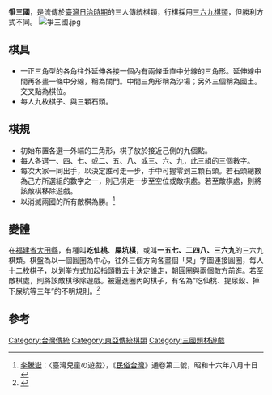 '''爭三國'''，是流傳於[[臺灣日治時期|臺灣日治時期]]的三人傳統棋類，行棋採用[[三六九棋類|三六九棋類]]，但勝利方式不同。
[[File:爭三國.jpg|thumb]]
==棋具==
*一正三角型的各角往外延伸各接一個內有兩條垂直中分線的三角形。延伸線中間再各畫一條中分線，稱為關門。中間三角形稱為沙場；另外三個稱為國土。交叉點為棋位。
*每人九枚棋子、與三顆石頭。

==棋規==
*初始布置各選一外端的三角形，棋子放於接近己側的九個點。
*每人各選一、四、七、或二、五、八、或三、六、九，此三組的三個數字。
*每次大家一同出手，以決定誰可走一步，手中可握零到三顆石頭。若石頭總數為己方所選組的數字之一，則己棋走一步至空位或敵棋處。若至敵棋處，則將該敵棋移除遊戲。
*以消滅兩國的所有敵棋為勝。<ref>[[李騰嶽|李騰嶽]]：〈臺灣兒童の遊戲〉，《[[民俗台灣|民俗台灣]]》通卷第二號，昭和十六年八月十日</ref>

==變體==
在[[福建省|福建省]][[大田縣|大田縣]]，有種叫'''吃仙桃'''、'''屎坑棋'''，或叫'''一五七、二四八、三六九'''的三六九棋類。棋盤為以一個圓圈為中心，往外三個方向各畫個「果」字圖連接圓圈，每人十二枚棋子，以划拳方式加起指頭數去十決定誰走，朝圓圈與兩個敵方前進。若至敵棋處，則將該敵棋移除遊戲。被逼進圈內的棋子，有名為“吃仙桃、提尿殼、掉下屎坑等三年”的不明規則。<ref>{{Cite web |url=http://www.66163.com/fujian_w/news/smrb/990604t/4-6.htm |title=形形色色的大田棋藝 |access-date=2014-04-16 |archive-url=https://web.archive.org/web/20140416191738/http://www.66163.com/fujian_w/news/smrb/990604t/4-6.htm |archive-date=2014-04-16 |dead-url=yes }}</ref>

==參考==
{{reflist}}

[[Category:台灣傳統|Category:台灣傳統]]
[[Category:東亞傳統棋類|Category:東亞傳統棋類]]
[[Category:三國題材遊戲|Category:三國題材遊戲]]